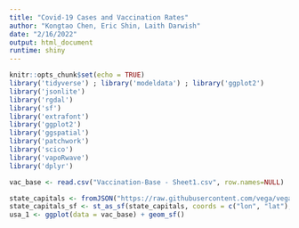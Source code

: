 ```yaml
---
title: "Covid-19 Cases and Vaccination Rates"
author: "Kongtao Chen, Eric Shin, Laith Darwish"
date: "2/16/2022"
output: html_document
runtime: shiny
---
```


```r
knitr::opts_chunk$set(echo = TRUE)
library('tidyverse') ; library('modeldata') ; library('ggplot2')
library('jsonlite')
library('rgdal')
library('sf')
library('extrafont')
library('ggplot2')
library('ggspatial')
library('patchwork')
library('scico')
library('vapoRwave')
library('dplyr')
```


```r
vac_base <- read.csv("Vaccination-Base - Sheet1.csv", row.names=NULL)
```


```r
state_capitals <- fromJSON("https://raw.githubusercontent.com/vega/vega/master/docs/data/us-state-capitals.json")
state_capitals_sf <- st_as_sf(state_capitals, coords = c("lon", "lat"), crs = 4326)
usa_1 <- ggplot(data = vac_base) + geom_sf()
```

